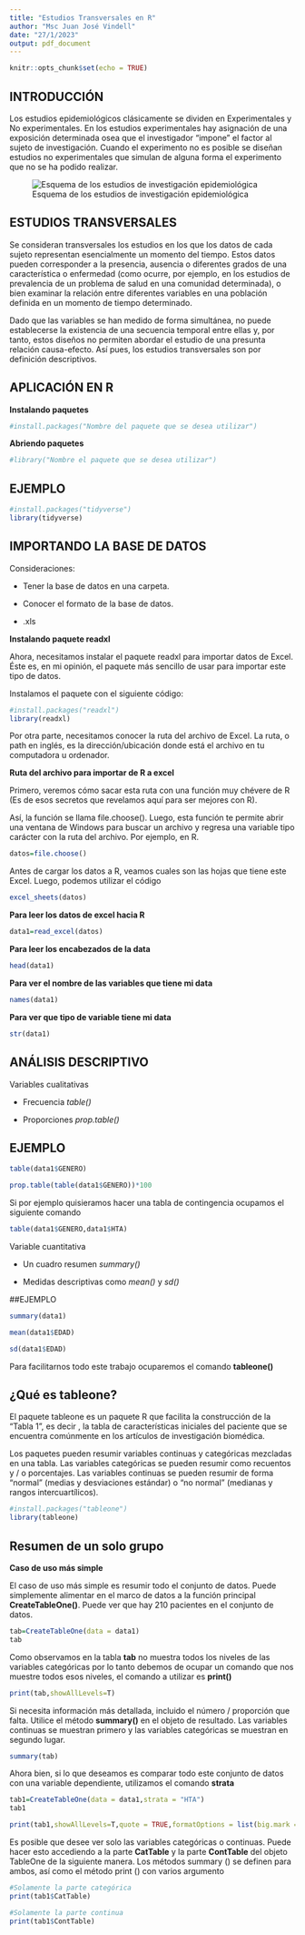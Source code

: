 ```yaml
---
title: "Estudios Transversales en R"
author: "Msc Juan José Vindell"
date: "27/1/2023"
output: pdf_document
---
```


```r
knitr::opts_chunk$set(echo = TRUE)
```

## INTRODUCCIÓN

Los estudios epidemiológicos clásicamente se dividen en Experimentales y No experimentales. En los estudios experimentales hay asignación de una exposición determinada osea que el investigador "impone" el factor al sujeto de investigación. Cuando el experimento no es posible se diseñan estudios no experimentales que simulan de alguna forma el experimento que no se ha podido realizar.

![Esquema de los estudios de investigación epidemiológica](ESTUDIOS.png)

## ESTUDIOS TRANSVERSALES

Se consideran transversales los estudios en los que los datos de cada sujeto representan esencialmente un momento del tiempo. Estos datos pueden corresponder a la presencia, ausencia o diferentes grados de una característica o enfermedad (como ocurre, por ejemplo, en los estudios de prevalencia de un problema de salud en una comunidad determinada),
o bien examinar la relación entre diferentes variables en una población definida en un momento de tiempo determinado. 

Dado que las variables se han medido de forma simultánea, no
puede establecerse la existencia de una secuencia temporal entre ellas y, por tanto, estos diseños no permiten abordar el estudio de una presunta relación causa-efecto. Así pues, los estudios transversales
son por definición descriptivos.

## APLICACIÓN EN R

**Instalando paquetes**

```r
#install.packages("Nombre del paquete que se desea utilizar")
```

**Abriendo paquetes**
```r
#library("Nombre el paquete que se desea utilizar")
```


## EJEMPLO

```r
#install.packages("tidyverse")
library(tidyverse)
```

## IMPORTANDO LA BASE DE DATOS

Consideraciones:

* Tener la base de datos en una carpeta.

* Conocer el formato de la base de datos.

* .xls

**Instalando paquete readxl**

Ahora, necesitamos instalar el paquete readxl para importar datos de Excel. Éste es, en mi opinión, el paquete más sencillo de usar para importar este tipo de datos.

Instalamos el paquete con el siguiente código:

```r
#install.packages("readxl")
library(readxl)
```

Por otra parte, necesitamos conocer la ruta del archivo de Excel. La ruta, o path en inglés, es la dirección/ubicación donde está el archivo en tu computadora u ordenador.

**Ruta del archivo para importar de R a excel**

Primero, veremos cómo sacar esta ruta con una función muy chévere de R (Es de esos secretos que revelamos aquí para ser mejores con R).

Así, la función se llama file.choose(). Luego, esta función te permite abrir una ventana de Windows para buscar un archivo y regresa una variable tipo carácter con la ruta del archivo. Por ejemplo, en R.

```r
datos=file.choose()
```

Antes de cargar los datos a R, veamos cuales son las hojas que tiene este Excel. Luego, podemos utilizar el código

```r
excel_sheets(datos)
```

**Para leer los datos de excel hacia R**

```r
data1=read_excel(datos)
```

**Para leer los encabezados de la data**

```r
head(data1)
```

**Para ver el nombre de las variables que tiene mi data**
```r
names(data1)
```

**Para ver que tipo de variable tiene mi data**
```r
str(data1)
```

## ANÁLISIS DESCRIPTIVO

Variables cualitativas

* Frecuencia *table()*

* Proporciones  *prop.table()*

## EJEMPLO

```r
table(data1$GENERO)
```

```r
prop.table(table(data1$GENERO))*100
```

Si por ejemplo quisieramos hacer una tabla de contingencia ocupamos el siguiente comando

```r
table(data1$GENERO,data1$HTA)
```

Variable cuantitativa

* Un cuadro resumen *summary()*

* Medidas descriptivas como *mean()* y *sd()*

##EJEMPLO

```r
summary(data1)
```

```r
mean(data1$EDAD)
```

```r
sd(data1$EDAD)
```

Para facilitarnos todo este trabajo ocuparemos el comando **tableone()**

## ¿Qué es tableone?

El paquete tableone es un paquete R que facilita la construcción de la “Tabla 1”, es decir , la tabla de características iniciales del paciente que se encuentra comúnmente en los artículos de investigación biomédica. 

Los paquetes pueden resumir variables continuas y categóricas mezcladas en una tabla. Las variables categóricas se pueden resumir como recuentos y / o porcentajes. Las variables continuas se pueden resumir de forma “normal” (medias y desviaciones estándar) o “no normal” (medianas y rangos intercuartílicos).


```r
#install.packages("tableone")
library(tableone)
```

## Resumen de un solo grupo

**Caso de uso más simple**

El caso de uso más simple es resumir todo el conjunto de datos. Puede simplemente alimentar en el marco de datos a la función  principal **CreateTableOne()**. Puede ver que hay 210 pacientes en el conjunto de datos.

```r
tab=CreateTableOne(data = data1)
tab
```

Como observamos en la tabla **tab** no muestra todos los niveles de las variables categóricas por lo tanto debemos de ocupar un comando que nos muestre todos esos niveles, el comando a utilizar es **print()**

```r
print(tab,showAllLevels=T)
```

Si necesita información más detallada, incluido el número / proporción que falta. Utilice el método **summary()** en el objeto de resultado. Las variables continuas se muestran primero y las variables categóricas se muestran en segundo lugar.


```r
summary(tab)
```

Ahora bien, si lo que deseamos es comparar todo este conjunto de datos con una variable dependiente, utilizamos el comando **strata**

```r
tab1=CreateTableOne(data = data1,strata = "HTA")
tab1
```

```r
print(tab1,showAllLevels=T,quote = TRUE,formatOptions = list(big.mark = ","))
```

Es posible que desee ver solo las variables categóricas o continuas. Puede hacer esto accediendo a la parte **CatTable** y la parte **ContTable** del objeto TableOne de la siguiente manera. Los métodos summary () se definen para ambos, así como el método print () con varios argumento

```r
#Solamente la parte categórica
print(tab1$CatTable)
```

```r
#Solamente la parte continua
print(tab1$ContTable)
```




